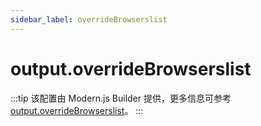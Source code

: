 ```yaml
---
sidebar_label: overrideBrowserslist
---
```


# output.overrideBrowserslist

:::tip
该配置由 Modern.js Builder 提供，更多信息可参考 [output.overrideBrowserslist](https://modernjs.dev/builder/api/config-output.html#outputoverridebrowserslist)。
:::


<Main />
